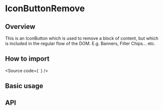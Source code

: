 

<Meta of={Stories} />

# IconButtonRemove

## Overview

This is an IconButton which is used to remove a block of content, but which is
included in the regular flow of the DOM. E.g. Banners, Filter Chips... etc.

## How to import

<Source
  code={`
`}
/>

## Basic usage

<Canvas of={Stories.Base} />

## API

<ArgTypes of={Stories} />
